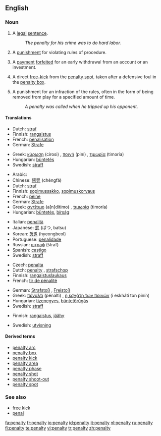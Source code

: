 {{wikipedia}}
==English==

===Noun===
{{en-noun|penalties}}

# A [[legal]] [[sentence]].
#:''The penalty for his crime was to do hard labor.''
# A [[punishment]] for violating rules of procedure.
#{{finance}} A [[payment]] [[forfeit]]ed for an early withdrawal from an account or an investment.
# {{football}} A direct [[free-kick]] from the [[penalty spot]], taken after a defensive foul in the [[penalty box]].
# {{Icehockey}} A punishment for an infraction of the rules, often in the form of being removed from play for a specified amount of time.
#:''A penalty was called when he tripped up his opponent.''

====Translations====
{{trans-top|legal sentence}}
*Dutch: [[straf]] {{f}}
*Finnish: [[rangaistus]]
*French: [[penalisation]] {{f}}
*German: [[Strafe]]
{{trans-mid}}
*Greek: [[κύρωση]] (círosi) {{f}}, [[ποινή]] (piní) {{f}}, [[τιμωρία]] (timoría) {{f}}
*Hungarian: [[büntetés]]
*Swedish: [[straff]] {{n}}
{{trans-bottom}}

{{trans-top|punishment for violating rules of procedure}}
*Arabic: {{Arab|[[جزاء]]}} {{IPAchar|(jazā’)}} {{m}}
*Chinese: [[惩罚]] (chéngfá)
*Dutch: [[straf]] {{f}}
*Finnish: [[sopimussakko]], [[sopimuskorvaus]]
*French: [[peine]] {{f}}
*German: [[Strafe]] {{f}}
*Greek: [[αντίτιμο]] (a[n]dítimo) {{n}}, [[τιμωρία]] (timoría) {{f}}
*Hungarian: [[büntetés]], [[bírság]]
{{trans-mid}}
*Italian: [[penalità]] {{f}}
*Japanese: [[罰]] (ばつ, batsu)
*Korean: [[형벌]] (hyeongbeol)
*Portuguese: [[penalidade]] {{f}}
*Russian: [[штраф]] (štraf) {{m}}
*Spanish: [[castigo]] {{m}}
*Swedish: [[straff]] {{n}}
{{trans-bottom}}

{{trans-top|free-kick in football}}
*Czech: [[penalta]] {{f}}
*Dutch: [[#Dutch|penalty]] {{m}}, [[strafschop]] {{m}}
*Finnish: [[rangaistuslaukaus]]
*French: [[tir de pénalité]] {{m}}
{{trans-mid}}
*German: [[Strafstoß]] {{m}}, [[Freistoß]] {{m}}
*Greek: [[πέναλτι]] (pénalti) {{n}}, [[η εσχάτη των ποινών]] (i eskháti ton pinín) {{f}}
*Hungarian: [[tizenegyes]], [[büntetőrúgás]]
*Swedish: [[straff]] {{c}}
{{trans-bottom}}

{{trans-top|punishment in ice hockey}}
*Finnish: [[rangaistus]], [[jäähy]]
{{trans-mid}}
*Swedish: [[utvisning]] {{c}}
{{trans-bottom}}

====Derived terms====
*[[penalty arc]]
*[[penalty box]]
*[[penalty kick]]
*[[penalty area]]
*[[penalty phase]]
*[[penalty shot]]
*[[penalty shoot-out]]
*[[penalty spot]]

===See also===
*[[free kick]]
*[[penal]]

[[fa:penalty]]
[[fr:penalty]]
[[io:penalty]]
[[id:penalty]]
[[it:penalty]]
[[nl:penalty]]
[[ru:penalty]]
[[fi:penalty]]
[[te:penalty]]
[[vi:penalty]]
[[tr:penalty]]
[[zh:penalty]]